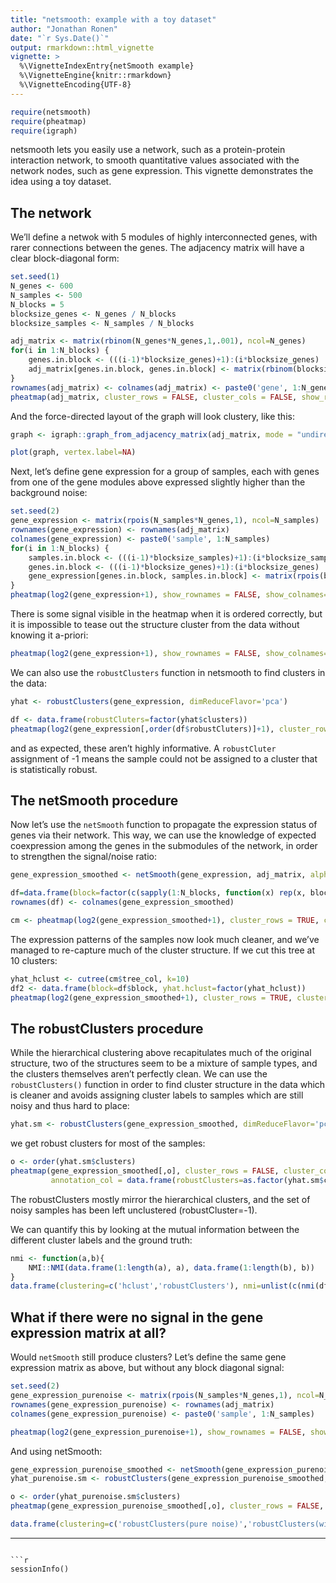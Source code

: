 ```yaml
---
title: "netsmooth: example with a toy dataset"
author: "Jonathan Ronen"
date: "`r Sys.Date()`"
output: rmarkdown::html_vignette
vignette: >
  %\VignetteIndexEntry{netSmooth example}
  %\VignetteEngine{knitr::rmarkdown}
  %\VignetteEncoding{UTF-8}
---
```


```r
require(netsmooth)
require(pheatmap)
require(igraph)
```

netsmooth lets you easily use a network, such as a protein-protein interaction network, to smooth quantitative values associated with the network nodes, such as gene expression. This vignette demonstrates the idea using a toy dataset.

## The network

We'll define a netwok with 5 modules of highly interconnected genes, with rarer connections between the genes. The adjacency matrix will have a clear block-diagonal form:

```r
set.seed(1)
N_genes <- 600
N_samples <- 500
N_blocks = 5
blocksize_genes <- N_genes / N_blocks
blocksize_samples <- N_samples / N_blocks

adj_matrix <- matrix(rbinom(N_genes*N_genes,1,.001), ncol=N_genes)
for(i in 1:N_blocks) {
    genes.in.block <- (((i-1)*blocksize_genes)+1):(i*blocksize_genes)
    adj_matrix[genes.in.block, genes.in.block] <- matrix(rbinom(blocksize_genes*blocksize_genes,1,.1), ncol=blocksize_genes)
}
rownames(adj_matrix) <- colnames(adj_matrix) <- paste0('gene', 1:N_genes)
pheatmap(adj_matrix, cluster_rows = FALSE, cluster_cols = FALSE, show_rownames = FALSE, show_colnames = FALSE)
```
And the force-directed layout of the graph will look clustery, like this:
```r
graph <- igraph::graph_from_adjacency_matrix(adj_matrix, mode = "undirected")

plot(graph, vertex.label=NA)
```

Next, let's define gene expression for a group of samples, each with genes from one of the gene modules above expressed slightly higher than the background noise:

```r
set.seed(2)
gene_expression <- matrix(rpois(N_samples*N_genes,1), ncol=N_samples)
rownames(gene_expression) <- rownames(adj_matrix)
colnames(gene_expression) <- paste0('sample', 1:N_samples)
for(i in 1:N_blocks) {
    samples.in.block <- (((i-1)*blocksize_samples)+1):(i*blocksize_samples)
    genes.in.block <- (((i-1)*blocksize_genes)+1):(i*blocksize_genes)
    gene_expression[genes.in.block, samples.in.block] <- matrix(rpois(blocksize_genes*blocksize_samples,1.3), ncol=blocksize_samples)
}
pheatmap(log2(gene_expression+1), show_rownames = FALSE, show_colnames=FALSE, cluster_rows = FALSE, cluster_cols = FALSE)
```

There is some signal visible in the heatmap when it is ordered correctly, but it is impossible to tease out the structure cluster from the data without knowing it a-priori:

```r
pheatmap(log2(gene_expression+1), show_rownames = FALSE, show_colnames=FALSE, cluster_rows = TRUE, cluster_cols = TRUE)
```


We can also use the `robustClusters` function in netsmooth to find clusters in the data:


```r
yhat <- robustClusters(gene_expression, dimReduceFlavor='pca')
```

```r
df <- data.frame(robustCluters=factor(yhat$clusters))
pheatmap(log2(gene_expression[,order(df$robustCluters)]+1), cluster_rows = FALSE, cluster_cols = FALSE, show_rownames = FALSE, show_colnames = FALSE, annotation_col = df)
```
and as expected, these aren't highly informative. A `robustCluter` assignment of -1 means the sample could not be assigned to a cluster that is statistically robust.


## The netSmooth procedure

Now let's use the `netSmooth` function to propagate the expression status of genes via their network. This way, we can use the knowledge of expected coexpression among the genes in the submodules of the network, in order to strengthen the signal/noise ratio:

```r
gene_expression_smoothed <- netSmooth(gene_expression, adj_matrix, alpha=0.9, normalizeAdjMatrix='columns')

df=data.frame(block=factor(c(sapply(1:N_blocks, function(x) rep(x, blocksize_samples)))))
rownames(df) <- colnames(gene_expression_smoothed)

cm <- pheatmap(log2(gene_expression_smoothed+1), cluster_rows = TRUE, cluster_cols = TRUE, show_rownames = FALSE, show_colnames = FALSE, annotation_col=df)
```
The expression patterns of the samples now look much cleaner, and we've managed to re-capture much of the cluster structure. If we cut this tree at 10 clusters:

```r
yhat_hclust <- cutree(cm$tree_col, k=10)
df2 <- data.frame(block=df$block, yhat.hclust=factor(yhat_hclust))
pheatmap(log2(gene_expression_smoothed+1), cluster_rows = TRUE, cluster_cols = TRUE, show_rownames = FALSE, show_colnames = FALSE, annotation_col=df2)
```

## The robustClusters procedure

While the hierarchical clustering above recapitulates much of the original structure, two of the structures seem to be a mixture of sample types, and the clusters themselves aren't perfectly clean. We can use the `robustClusters()` function in order to find cluster structure in the data which is cleaner and avoids assigning cluster labels to samples which are still noisy and thus hard to place:

```r
yhat.sm <- robustClusters(gene_expression_smoothed, dimReduceFlavor='pca', combineManyProportion=.6, combineManyMinSize=10)
```

we get robust clusters for most of the samples:

```r
o <- order(yhat.sm$clusters)
pheatmap(gene_expression_smoothed[,o], cluster_rows = FALSE, cluster_cols = FALSE, show_rownames = FALSE, show_colnames = FALSE,
         annotation_col = data.frame(robustClusters=as.factor(yhat.sm$clusters), yhat.hclust=df2$yhat.hclust, block=df$block))

```

The robustClusters mostly mirror the hierarchical clusters, and the set of noisy samples has been left unclustered (robustCluster=-1).

We can quantify this by looking at the mutual information between the different cluster labels and the ground truth:

```r
nmi <- function(a,b){
    NMI::NMI(data.frame(1:length(a), a), data.frame(1:length(b), b))
}
data.frame(clustering=c('hclust','robustClusters'), nmi=unlist(c(nmi(df2$block, yhat_hclust), nmi(df2$block[yhat.sm$clusters!=-1], yhat.sm$clusters[yhat.sm$clusters!=-1]))))

```


## What if there were no signal in the gene expression matrix at all?
Would `netSmooth` still produce clusters? Let's define the same gene expression matrix as above, but without any block diagonal signal:

```r
set.seed(2)
gene_expression_purenoise <- matrix(rpois(N_samples*N_genes,1), ncol=N_samples)
rownames(gene_expression_purenoise) <- rownames(adj_matrix)
colnames(gene_expression_purenoise) <- paste0('sample', 1:N_samples)

pheatmap(log2(gene_expression_purenoise+1), show_rownames = FALSE, show_colnames=FALSE, cluster_rows = FALSE, cluster_cols = FALSE)
```

And using netSmooth:

```r
gene_expression_purenoise_smoothed <- netSmooth(gene_expression_purenoise, adj_matrix, alpha=0.9, normalizeAdjMatrix='columns')
yhat_purenoise.sm <- robustClusters(gene_expression_purenoise_smoothed, dimReduceFlavor='pca', combineManyProportion=.6, combineManyMinSize=10)

o <- order(yhat_purenoise.sm$clusters)
pheatmap(gene_expression_purenoise_smoothed[,o], cluster_rows = FALSE, cluster_cols = FALSE, show_rownames = FALSE, show_colnames = FALSE, annotation_col = data.frame(robustClusters=as.factor(yhat_purenoise.sm$clusters)))
```
```r
data.frame(clustering=c('robustClusters(pure noise)','robustClusters(with some signal)'), nmi=unlist(c(nmi(df2$block[yhat_purenoise.sm$clusters!=-1], yhat_purenoise.sm$clusters[yhat_purenoise.sm$clusters!=-1]), nmi(df2$block[yhat.sm$clusters!=-1], yhat.sm$clusters[yhat.sm$clusters!=-1]))))
```

-------

```

```r
sessionInfo()
```

